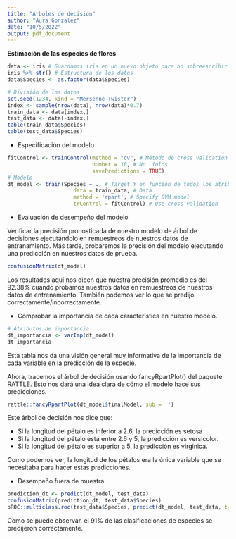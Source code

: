 ---
title: "Arboles de decision"
author: "Aura Gonzalez"
date: "10/5/2022"
output: pdf_document
---



**Estimación de las especies de flores**

```{r Datos, include=FALSE, echo=FALSE, warning=FALSE}
data <- iris # Guardamos iris en un nuevo objeto para no sobreescribir el orginal
iris %>% str() # Estructura de los datos
data$Species <- as.factor(data$Species)

# División de los datos
set.seed(1234, kind = "Mersenne-Twister")
index <- sample(nrow(data), nrow(data)*0.7)
train_data <- data[index,]
test_data <- data[-index,]
table(train_data$Species)
table(test_data$Species)
```

* Especificación del modelo

```{r Modelo, echo=FALSE, warning=FALSE}
fitControl <- trainControl(method = "cv", # Método de cross validation
                           number = 10, # No. folds
                           savePredictions = TRUE)
# Modelo
dt_model <- train(Species ~ ., # Target Y en función de todos los atributos del dataset
                     data = train_data, # Data
                     method = 'rpart', # Specify SVM model
                     trControl = fitControl) # Use cross validation

```

* Evaluación de desempeño del modelo

Verificar la precisión pronosticada de nuestro modelo de árbol de decisiones ejecutándolo en remuestreos de nuestros datos de entranamiento. Más tarde, probaremos la precisión del modelo ejecutando una predicción en nuestros datos de prueba.

```{r Desempeño, echo=FALSE, warning=FALSE}
confusionMatrix(dt_model)
```

Los resultados aquí nos dicen que nuestra precisión promedio es del 92.38% cuando probamos nuestros datos en remuestreos de nuestros datos de entrenamiento. También podemos ver lo que se predijo correctamente/incorrectamente.

* Comprobar la importancia de cada característica en nuestro modelo.

```{r Importancia de los atributos, echo=FALSE, warning=FALSE}
# Atributos de importancia 
dt_importancia <- varImp(dt_model)
dt_importancia
```
Esta tabla nos da una visión general muy informativa de la importancia de cada variable en la predicción de la especie.

Ahora, tracemos el árbol de decisión usando fancyRpartPlot() del paquete RATTLE. Esto nos dará una idea clara de cómo el modelo hace sus predicciones.

```{r PlotRpart, echo=FALSE, warning=FALSE}
rattle::fancyRpartPlot(dt_model$finalModel, sub = '')
```

Este árbol de decisión nos dice que:

* Si la longitud del pétalo es inferior a 2.6, la predicción es setosa
* Si la longitud del pétalo está entre 2.6 y 5, la predicción es versicolor.
* Si la longitud del pétalo es superior a 5, la predicción es virginica.

Como podemos ver, la longitud de los pétalos era la única variable que se necesitaba para hacer estas predicciones.

* Desempeño fuera de muestra

```{r Test, echo=FALSE, warning=FALSE}
prediction_dt <- predict(dt_model, test_data)
confusionMatrix(prediction_dt, test_data$Species)
pROC::multiclass.roc(test_data$Species, predict(dt_model, test_data, type = "prob"), plotit = TRUE)
```
Como se puede observar, el 91% de las clasificaciones de especies se predijeron correctamente.

